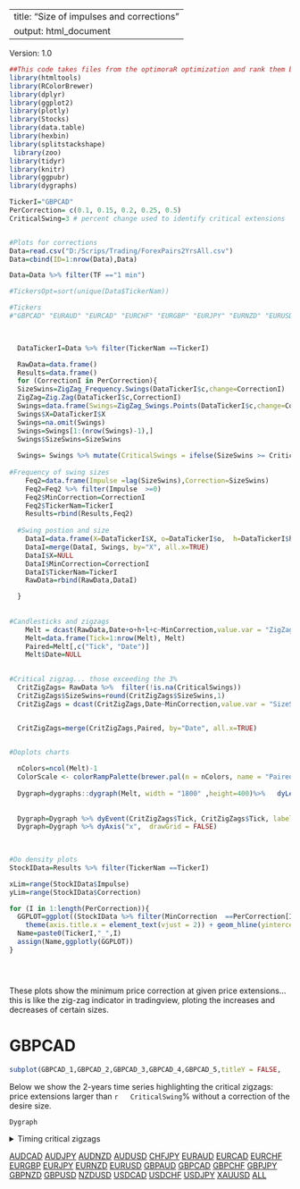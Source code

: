 
---
title: "Size of impulses and corrections"
output: html_document
---

<style>
.main-container {
    max-width: 940px;
    margin-left: 0;
    margin-right: auto;
}
</style>


Version: 1.0

```r
##This code takes files from the optimoraR optimization and rank them by best results.
library(htmltools)
library(RColorBrewer)
library(dplyr)
library(ggplot2)
library(plotly)
library(Stocks)
library(data.table)
library(hexbin)
library(splitstackshape)
 library(zoo)
library(tidyr)
library(knitr)
library(ggpubr)
library(dygraphs)

TickerI="GBPCAD"
PerCorrection= c(0.1, 0.15, 0.2, 0.25, 0.5)
CriticalSwing=3 # percent change used to identify critical extensions


#Plots for corrections
Data=read.csv("D:/Scrips/Trading/ForexPairs2YrsAll.csv")
Data=cbind(ID=1:nrow(Data),Data)

Data=Data %>% filter(TF =="1 min")

#TickersOpt=sort(unique(Data$TickerNam))

#Tickers
#"GBPCAD" "EURAUD" "EURCAD" "EURCHF" "EURGBP" "EURJPY" "EURNZD" "EURUSD" "GBPAUD" "GBPCAD" "GBPCHF" "GBPJPY" "GBPNZD" "GBPUSD" "NZDUSD" "USDCAD" "USDCHF" "USDJPY" "XAUUSD"

 

  DataTickerI=Data %>% filter(TickerNam ==TickerI)

  RawData=data.frame()
  Results=data.frame()
  for (CorrectionI in PerCorrection){
  SizeSwins=ZigZag_Frequency.Swings(DataTickerI$c,change=CorrectionI)
  ZigZag=Zig.Zag(DataTickerI$c,CorrectionI)
  Swings=data.frame(Swings=ZigZag_Swings.Points(DataTickerI$c,change=CorrectionI))
  Swings$X=DataTickerI$X
  Swings=na.omit(Swings) 
  Swings=Swings[1:(nrow(Swings)-1),]
  Swings$SizeSwins=SizeSwins
  
  Swings= Swings %>% mutate(CriticalSwings = ifelse(SizeSwins >= CriticalSwing |SizeSwins <= -CriticalSwing , Swings, NA))
            
#Frequency of swing sizes
    Feq2=data.frame(Impulse =lag(SizeSwins),Correction=SizeSwins)
    Feq2=Feq2 %>% filter(Impulse  >=0)
    Feq2$MinCorrection=CorrectionI
    Feq2$TickerNam=TickerI
    Results=rbind(Results,Feq2)
    
  #Swing postion and size 
    DataI=data.frame(X=DataTickerI$X, o=DataTickerI$o,  h=DataTickerI$h,l=DataTickerI$l,c=DataTickerI$c, Date=DataTickerI$Date, ZigZag)
    DataI=merge(DataI, Swings, by="X", all.x=TRUE)
    DataI$X=NULL
    DataI$MinCorrection=CorrectionI
    DataI$TickerNam=TickerI
    RawData=rbind(RawData,DataI)

  }
  
  
#Candlesticks and zigzags
    Melt = dcast(RawData,Date+o+h+l+c~MinCorrection,value.var = "ZigZag")
    Melt=data.frame(Tick=1:nrow(Melt), Melt) 
    Paired=Melt[,c("Tick", "Date")]
    Melt$Date=NULL
    

#Critical zigzag... those exceeding the 3%
  CritZigZags= RawData %>%  filter(!is.na(CriticalSwings))
  CritZigZags$SizeSwins=round(CritZigZags$SizeSwins,1)
  CritZigZags = dcast(CritZigZags,Date~MinCorrection,value.var = "SizeSwins")


  CritZigZags=merge(CritZigZags,Paired, by="Date", all.x=TRUE)

  
#Doplots charts

  nColors=ncol(Melt)-1
  ColorScale <- colorRampPalette(brewer.pal(n = nColors, name = "Paired") ) #c("yellow","orange", "red"))   
  
  Dygraph=dygraphs::dygraph(Melt, width = "1800" ,height=400)%>%   dyLegend(width = "1200") %>% dyCandlestick() %>% dyOptions(colors = ColorScale(nColors))
  
  
  Dygraph=Dygraph %>% dyEvent(CritZigZags$Tick, CritZigZags$Tick, labelLoc = "bottom",color ="pink", strokePattern ="dotted")
  Dygraph=Dygraph %>% dyAxis("x",  drawGrid = FALSE) 
  
  

#Do density plots
StockIData=Results %>% filter(TickerNam ==TickerI)

xLim=range(StockIData$Impulse)
yLim=range(StockIData$Correction)

for (I in 1:length(PerCorrection)){
  GGPLOT=ggplot((StockIData %>% filter(MinCorrection  ==PerCorrection[I])), aes(x = Impulse , y = Correction )) + geom_hex(show.legend=FALSE ) +  xlim(xLim) + ylim(yLim)+labs(x=PerCorrection[I]) +
    theme(axis.title.x = element_text(vjust = 2)) + geom_hline(yintercept=-CriticalSwing, linetype="dashed", color = "red",size=0.5)+ geom_vline(xintercept=CriticalSwing, linetype="dashed", color = "red",size=0.5)
  Name=paste0(TickerI,"_",I)
  assign(Name,ggplotly(GGPLOT))
}





```



These plots show the minimum price correction at given price extensions... this is like the zig-zag indicator in tradingview, ploting the increases and decreases of certain sizes.






# GBPCAD

```r


subplot(GBPCAD_1,GBPCAD_2,GBPCAD_3,GBPCAD_4,GBPCAD_5,titleY = FALSE,   titleX = TRUE, margin = 0.015,nrows =1)


```


Below we show the 2-years time series highlighting the critical zigzags: price extensions larger than ``r   CriticalSwing``% without a correction of the desire size.

```r


Dygraph


```





<details>
  <summary>Timing critical zigzags</summary>
```r
#do tABLE
knitr::kable(CritZigZags)

```
</details> 




[AUDCAD](https://camilo-mora.github.io/OptiMoraR/01_AUDCAD.html) 
[AUDJPY](https://camilo-mora.github.io/OptiMoraR/02_AUDJPY.html)
[AUDNZD](https://camilo-mora.github.io/OptiMoraR/03_AUDNZD.html) 
[AUDUSD](https://camilo-mora.github.io/OptiMoraR/04_AUDUSD.html) 
[CHFJPY](https://camilo-mora.github.io/OptiMoraR/05_CHFJPY.html) 
[EURAUD](https://camilo-mora.github.io/OptiMoraR/06_EURAUD.html) 
[EURCAD](https://camilo-mora.github.io/OptiMoraR/07_EURCAD.html) 
[EURCHF](https://camilo-mora.github.io/OptiMoraR/08_EURCHF.html) 
[EURGBP](https://camilo-mora.github.io/OptiMoraR/09_EURGBP.html) 
[EURJPY](https://camilo-mora.github.io/OptiMoraR/10_EURJPY.html) 
[EURNZD](https://camilo-mora.github.io/OptiMoraR/11_EURNZD.html) 
[EURUSD](https://camilo-mora.github.io/OptiMoraR/12_EURUSD.html) 
[GBPAUD](https://camilo-mora.github.io/OptiMoraR/13_GBPAUD.html) 
[GBPCAD](https://camilo-mora.github.io/OptiMoraR/14_GBPCAD.html) 
[GBPCHF](https://camilo-mora.github.io/OptiMoraR/15_GBPCHF.html) 
[GBPJPY](https://camilo-mora.github.io/OptiMoraR/16_GBPJPY.html) 
[GBPNZD](https://camilo-mora.github.io/OptiMoraR/17_GBPNZD.html) 
[GBPUSD](https://camilo-mora.github.io/OptiMoraR/18_GBPUSD.html) 
[NZDUSD](https://camilo-mora.github.io/OptiMoraR/19_NZDUSD.html) 
[USDCAD](https://camilo-mora.github.io/OptiMoraR/20_USDCAD.html) 
[USDCHF](https://camilo-mora.github.io/OptiMoraR/21_USDCHF.html) 
[USDJPY](https://camilo-mora.github.io/OptiMoraR/22_USDJPY.html) 
[XAUUSD](https://camilo-mora.github.io/OptiMoraR/23_XAUUSD.html) 
[ALL](https://camilo-mora.github.io/OptiMoraR/24_ALL.html) 

    